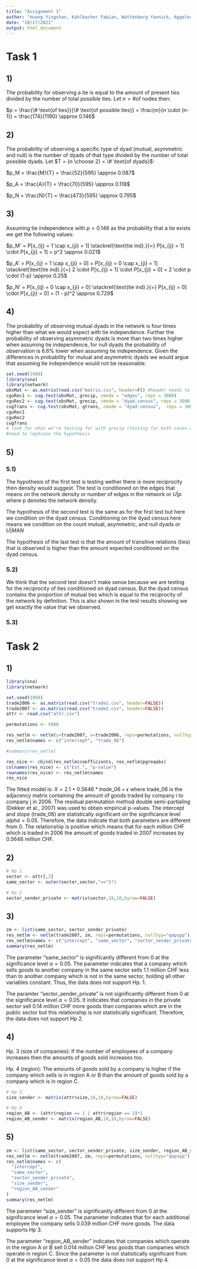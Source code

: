 ---
title: "Assignment 1"
author: "Huang Yingshan, Kahlbacher Fabian, Wattenberg Yannick, Aggeler Samuel"
date: "10/17/2021"
output: html_document
---

# Task 1
## 1)
The probability for observing a tie is equal to the amount of present ties divided by the number of total possible ties.
Let $n = \# \text{of nodes then}$:

$p = \frac{\# \text{of ties}}{\# \text{of possible ties}} = \frac{m}{n \cdot (n-1)} = \frac{174}{1190} \approx 0.146$


## 2)
The probability of observing a specific type of dyad (mutual, asymmetric and null) is the number of dyads of that type divided by the number of total possible dyads.
Let $T = {n \choose 2} = \# \text{of dyads}$:

$p_M = \frac{M}{T} = \frac{52}{595} \approx 0.087$

$p_A = \frac{A}{T} = \frac{70}{595} \approx 0.118$

$p_N = \frac{N}{T} = \frac{473}{595} \approx 0.795$


## 3)
Assuming tie independence with $p = 0.146$ as the probability that a tie exists we get the following values:

$p_M' = P[x_{ij} = 1 \cap x_{ji} = 1] \stackrel{\text{tie ind}.}{=} P[x_{ij} = 1] \cdot P[x_{ji} = 1] = p^2 \approx 0.021$

$p_A' = P[x_{ij} = 1 \cap x_{ji} = 0] + P[x_{ij} = 0 \cap x_{ji} = 1]  \stackrel{\text{tie ind}.}{=}  2 \cdot P[x_{ij} = 1] \cdot P[x_{ji} = 0] = 2 \cdot p \cdot (1-p) \approx 0.25$

$p_N' = P[x_{ij} = 0 \cap x_{ji} = 0] \stackrel{\text{tie ind}.}{=} P[x_{ij} = 0] \cdot P[x_{ji} = 0] = (1 - p)^2 \approx 0.729$


## 4)
The probability of observing mutual dyads in the network is four times higher than what we would expect with tie independence. Further the probability of observing asymmetric dyads
is more than two times higher when assuming tie independence, for null dyads the probability of observation is 6.6\% lower when assuming tie independence.
Given the differences in probability for mutual and asymmetric dyads we would argue that assuming tie independence would not be reasonable.


```{r setup, include=FALSE, echo=TRUE}

set.seed(1908)
library(sna)
library(network)
obsMat <- as.matrix(read.csv("matrix.csv", header=F)) #header needs to be false, look at observed values again, they changed now
cguRec1 <- cug.test(obsMat, grecip, cmode = "edges", reps = 3000)
cguRec2 <- cug.test(obsMat, grecip, cmode = "dyad.census", reps = 3000)
cugTrans <- cug.test(obsMat, gtrans, cmode = "dyad.census",  reps = 3000)
cguRec1
cguRec2
cugTrans
# look for what we're testing for with grecip (testing for both cases at once)
#need to rephrase the hypothesis 

```
## 5)
### 5.1)
The hypothesis of the first test is testing wether there is more reciprocity then density would suggest. The test is conditioned on the edges that means on the network density or number of edges in the network or $U|p$ where p denotes the network density. 

The hypothesis of the second test is the same as for the first test but here we condition on the dyad census. Conditioning on the dyad census here means we condition on the count mutual, asymmetric, and null dyads or $U|MAN$

The hypothesis of the last test is that the amount of transitive relations (ties) that is observed is higher than the amount expected conditioned on the dyad census.

### 5.2)
We think that the second test doesn't make sense because we are testing for the reciprocity of ties conditioned on dyad census. But the dyad census contains the proportion of mutual ties which is equal to the reciprocity of the network by definition. This is also shown in the test results showing we get exactly the value that we observed.

### 5.3)


# Task 2

## 1)

```{r echo=TRUE, message=FALSE, warning=FALSE}
library(sna)
library(network)
```

```{r echo=TRUE}
set.seed(1908)
trade2006 <- as.matrix(read.csv("trade1.csv", header=FALSE))
trade2007 <- as.matrix(read.csv("trade2.csv", header=FALSE))
attr <- read.csv("attr.csv")

permutations <- 5000

res_netlm <- netlm(y=trade2007, x=trade2006, reps=permutations, nullhyp="qapspp", intercept=T)
res_netlm$names <- c("intercept", "trade_06")

#summary(res_netlm)

res_nice <- cbind(res_netlm$coefficients, res_netlm$pgreqabs)
colnames(res_nice) <- c("Est.", "p-value")
rownames(res_nice) <- res_netlm$names
res_nice
```
The fitted model is: $X=2.1 + 0.5646 * trade\_06 + \epsilon$ where trade_06 is the adjacency matrix containing the amount of goods traded by company i to company j in 2006. The residual permutation method double semi-partialing (Dekker et al., 2007) was used to obtain empirical p-values. The intercept and slope (trade_06) are statistically significant on the significance level $alpha = 0.05$. Therefore, the data indicate that both parameters are different from 0. The relationship is positive which means that for each million CHF which is traded in 2006 the amount of goods traded in 2007 increases by 0.5646 million CHF.


## 2)
```{r}
# Hp 1
sector <- attr[,2]
same_sector <- outer(sector,sector,"==")*1

# Hp 2
sector_sender_private <- matrix(sector,18,18,byrow=FALSE)
```

## 3)
```{r}
zm <- list(same_sector, sector_sender_private)
res_netlm <- netlm(trade2007, zm, reps=permutations, nullhyp="qapspp")
res_netlm$names <- c("intercept", "same_sector", "sector_sender_private")
summary(res_netlm)
```
The parameter "same_sector" is significantly different from 0 at the significance level $\alpha=0.05$. The parameter indicates that a company which sells goods to another company in the same sector sells 1.1 million CHF less than to another company which is not in the same sector, holding all other variables constant. Thus, the data does not support Hp. 1.

The paramter "sector_sender_private" is not significantly different from 0 at the significance level $\alpha=0.05$. It indicates that companies in the private sector sell 0.14 million CHF more goods than companies which are in the public sector but this relationship is not statistically significant. Therefore, the data does not support Hp 2. 

## 4)
Hp. 3 (size of companies): If the number of employees of a company increases then the amounts of goods sold increases too. 

Hp. 4 (region): The amounts of goods sold by a company is higher if the company which sells is in region A or B than the amount of goods sold by a company which is in region C.

```{r}
# Hp 3.
size_sender <- matrix(attr$size,18,18,byrow=FALSE)

# Hp.4
region_AB <- (attr$region == 1 | attr$region == 2)*1
region_AB_sender <- matrix(region_AB,18,18,byrow=FALSE)
```

## 5)
```{r}
zm <- list(same_sector, sector_sender_private, size_sender, region_AB_sender)
res_netlm <- netlm(trade2007, zm, reps=permutations, nullhyp="qapspp")
res_netlm$names <- c(
  "intercept",
  "same_sector",
  "sector_sender_private",
  "size_sender",
  "region_AB_sender"
)
summary(res_netlm)
```

The parameter "size_sender" is significantly different from 0 at the significance level $\alpha=0.05$. The parameter indicates that for each additional employee the company sells 0.039 million CHF more goods. The data supports Hp 3.

The parameter "region_AB_sender" indicates that companies which operate in the region A or B sell 0.014 million CHF less goods than companies which operate in region C. Since the parameter is not statistically significant from 0 at the significance level $\alpha=0.05$ the data does not support Hp 4.    
